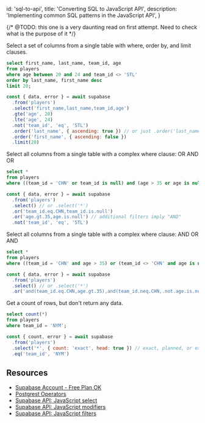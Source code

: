 
  id: 'sql-to-api',
  title: 'Converting SQL to JavaScript API',
  description: 'Implementing common SQL patterns in the JavaScript API',
}

{/* @TODO: this one is a very daunting read on first attempt. Need to check what is the purpose of it */}

Select a set of columns from a single table with where, order by, and limit clauses.

```sql
select first_name, last_name, team_id, age
from players
where age between 20 and 24 and team_id <> 'STL'
order by last_name, first_name desc
limit 20;
```

```js
const { data, error } = await supabase
  .from('players')
  .select('first_name,last_name,team_id,age')
  .gte('age', 20)
  .lte('age', 24)
  .not('team_id', 'eq', 'STL')
  .order('last_name', { ascending: true }) // or just .order('last_name')
  .order('first_name', { ascending: false })
  .limit(20)
```

Select all columns from a single table with a complex where clause: OR AND OR

```sql
select *
from players
where ((team_id = 'CHN' or team_id is null) and (age > 35 or age is null));
```

```js
const { data, error } = await supabase
  .from('players')
  .select() // or .select('*')
  .or('team_id.eq.CHN,team_id.is.null')
  .or('age.gt.35,age.is.null') // additional filters imply "AND"
  .not('team_id', 'eq', 'STL')
```

Select all columns from a single table with a complex where clause: AND OR AND

```sql
select *
from players
where ((team_id = 'CHN' and age > 35) or (team_id <> 'CHN' and age is not null));
```

```js
const { data, error } = await supabase
  .from('players')
  .select() // or .select('*')
  .or('and(team_id.eq.CHN,age.gt.35),and(team_id.neq.CHN,.not.age.is.null)')
```

Get a count of rows, but don't return any data.

```sql
select count(*)
from players
where team_id = 'NYM';
```

```js
const { count, error } = await supabase
  .from('players')
  .select('*', { count: 'exact', head: true }) // exact, planned, or executed
  .eq('team_id', 'NYM')
```

## Resources

- [Supabase Account - Free Plan OK](https://supabase.com)
- [Postgrest Operators](https://postgrest.org/en/stable/api.html#operators)
- [Supabase API: JavaScript select](/docs/reference/javascript/select)
- [Supabase API: JavaScript modifiers](/docs/reference/javascript/using-modifiers)
- [Supabase API: JavaScript filters](/docs/reference/javascript/using-filters)



